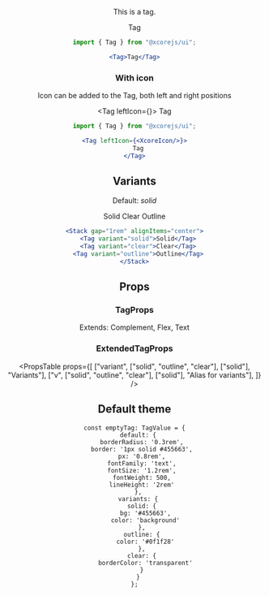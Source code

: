 
<Header
  title="Tag"
/>

This is a tag.

<Tag>
  Tag
</Tag>

```jsx
import { Tag } from "@xcorejs/ui";

<Tag>Tag</Tag>
```

### With icon

Icon can be added to the Tag, both left and right positions

<Tag leftIcon={<XcoreIcon/>}>
  Tag
</Tag>

```jsx
import { Tag } from "@xcorejs/ui";

<Tag leftIcon={<XcoreIcon/>}>
  Tag
</Tag>
```


## Variants

Default: *solid*

<Stack gap="1rem" alignItems="center">
  <Tag variant="solid">Solid</Tag>
  <Tag variant="clear">Clear</Tag>
  <Tag variant="outline">Outline</Tag>
</Stack>

```jsx
<Stack gap="1rem" alignItems="center">
  <Tag variant="solid">Solid</Tag>
  <Tag variant="clear">Clear</Tag>
  <Tag variant="outline">Outline</Tag>
</Stack>
```

## Props

### TagProps

Extends: Complement, Flex, Text

### ExtendedTagProps

<PropsTable
  props={[
    ["variant", ["solid", "outline", "clear"], ["solid"], "Variants"],
    ["v", ["solid", "outline", "clear"], ["solid"], "Alias for variants"],
  ]}
/>

## Default theme

```
const emptyTag: TagValue = {
  default: {
    borderRadius: '0.3rem',
    border: '1px solid #455663',
    px: '0.8rem',
    fontFamily: 'text',
    fontSize: '1.2rem',
    fontWeight: 500,
    lineHeight: '2rem'
  },
  variants: {
    solid: {
      bg: '#455663',
      color: 'background'
    },
    outline: {
      color: '#0f1f28'
    },
    clear: {
      borderColor: 'transparent'
    }
  }
};
```
